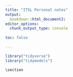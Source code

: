 ```yaml
---
title: "ITSL Personal notes"
output: 
  bookdown::html_document2:
editor_options:
  chunk_output_type: console
  
toc: false
 
---
```


```r
library("tidyverse")
library("tidymodels")


```


```r
\section
```

